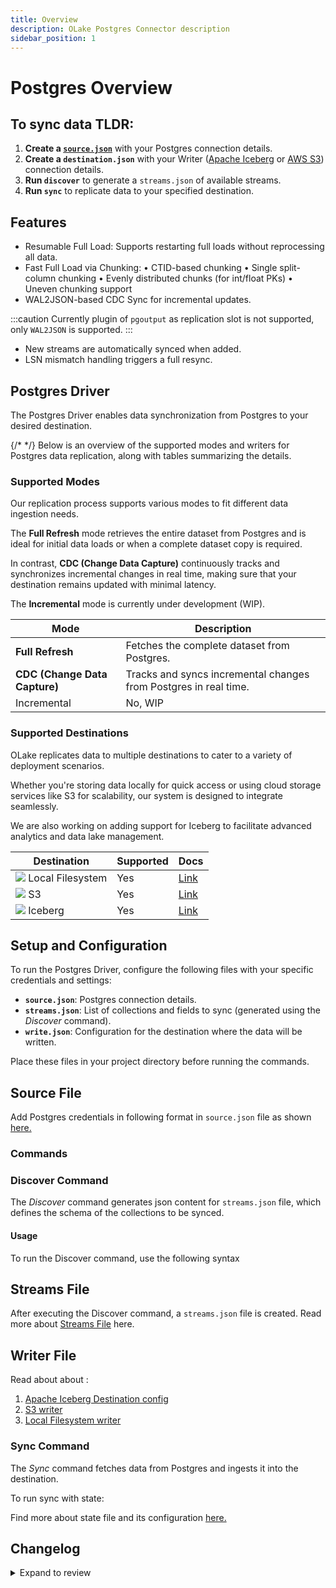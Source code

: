 ```yaml
---
title: Overview
description: OLake Postgres Connector description
sidebar_position: 1
---
```


# Postgres Overview


## To sync data TLDR:
1. **Create a [`source.json`](./config)** with your Postgres connection details.
2. **Create a `destination.json`** with your Writer ([Apache Iceberg](../../writers/iceberg/catalog/overview) or [AWS S3](../../writers/s3/config)) connection details.
3. **Run `discover`** to generate a `streams.json` of available streams.
4. **Run `sync`** to replicate data to your specified destination.


## Features

- Resumable Full Load: Supports restarting full loads without reprocessing all data.
- Fast Full Load via Chunking:
  • CTID-based chunking
  • Single split-column chunking
  • Evenly distributed chunks (for int/float PKs)
  • Uneven chunking support
- WAL2JSON-based CDC Sync for incremental updates. 

:::caution
Currently plugin of `pgoutput` as replication slot is not supported, only `WAL2JSON` is supported.
:::

- New streams are automatically synced when added.
- LSN mismatch handling triggers a full resync.

## Postgres Driver

The Postgres Driver enables data synchronization from Postgres to your desired destination. 

{/* <DocCardList/> */}
Below is an overview of the supported modes and writers for Postgres data replication, along with tables summarizing the details.

### Supported Modes

Our replication process supports various modes to fit different data ingestion needs. 

The **Full Refresh** mode retrieves the entire dataset from Postgres and is ideal for initial data loads or when a complete dataset copy is required. 

In contrast, **CDC (Change Data Capture)** continuously tracks and synchronizes incremental changes in real time, making sure that your destination remains updated with minimal latency. 

The **Incremental** mode is currently under development (WIP).

| Mode                          | Description                                                             |
|-------------------------------|-------------------------------------------------------------------------|
| **Full Refresh**              | Fetches the complete dataset from Postgres.                            |
| **CDC (Change Data Capture)** | Tracks and syncs incremental changes from Postgres in real time.         |
| Incremental                   | No, WIP                                                                 |

### Supported Destinations

OLake replicates data to multiple destinations to cater to a variety of deployment scenarios. 

Whether you're storing data locally for quick access or using cloud storage services like S3 for scalability, our system is designed to integrate seamlessly. 

We are also working on adding support for Iceberg to facilitate advanced analytics and data lake management.

| Destination       | Supported | Docs | 
|-------------------|-----------| ---- | 
| <img src="/img/logo/local.png"  className="mt-3"  height={20} /> Local Filesystem  | Yes       | [Link](../../writers/local) |
| <img src="/img/logo/s3.png"  className="mt-3"  height={20} /> S3                | Yes       | [Link](../../writers/s3/overview) |
| <img src="/img/logo/iceberg.png"  className="mt-3"  height={20} /> Iceberg           | Yes       | [Link](../../writers/iceberg/overview) |


## Setup and Configuration

To run the Postgres Driver, configure the following files with your specific credentials and settings:

- **`source.json`**: Postgres connection details.  
- **`streams.json`**: List of collections and fields to sync (generated using the *Discover* command).  
- **`write.json`**: Configuration for the destination where the data will be written.

Place these files in your project directory before running the commands.

## Source File 
Add Postgres credentials in following format in `source.json` file as shown [here.](./config#sourcejson-configuration)

### Commands

### Discover Command

The *Discover* command generates json content for `streams.json` file, which defines the schema of the collections to be synced.

#### Usage
To run the Discover command, use the following syntax

<Tabs>

<TabItem value="docker-postgres" label="OLake Docker" default>
<DockerDiscoverPostgres/>
</TabItem>

<TabItem value="docker-local" label="Locally run OLake" default>
<LocalDiscoverPostgres/>
</TabItem>

</Tabs>

## Streams File 
After executing the Discover command, a `streams.json` file is created. Read more about [Streams File](./config#streamsjson-configuration) here.


## Writer File 

Read about about :
1. [Apache Iceberg Destination config](../../writers/iceberg/catalog/overview)
2. [S3 writer](../../writers/s3/overview)
3. [Local Filesystem writer](../../writers/local) 

### Sync Command

The *Sync* command fetches data from Postgres and ingests it into the destination.

<Tabs>

<TabItem value="docker-postgres" label="OLake Docker" default>
<DockerSyncPostgres/>
</TabItem>

<TabItem value="docker-local" label="Locally run OLake" default>
<LocalSyncPostgres/>
</TabItem>

</Tabs>

To run sync with state:


<Tabs>

<TabItem value="docker-postgres" label="OLake Docker" default>
<DockerSyncWithStatePostgres/>
</TabItem>

<TabItem value="docker-local" label="Locally run OLake" default>
<LocalSyncWithStatePostgres/>
</TabItem>

</Tabs>

Find more about state file and its configuration [here.](./config#statejson-configuration)

## Changelog

<details>
  <summary>Expand to review</summary>

| Version     | Date       | Pull Request                                               | Subject                                                                                                                                         |
|:------------|:-----------|:-----------------------------------------------------------|:------------------------------------------------------------------------------------------------------------------------------------------------|


</details>